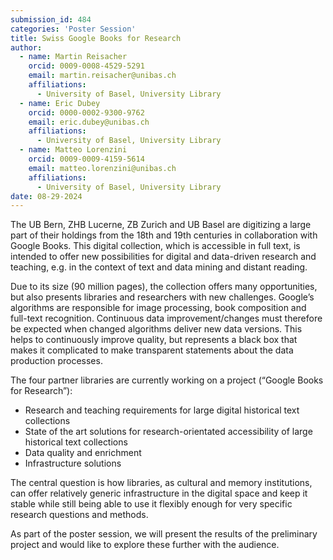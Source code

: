 ```yaml
---
submission_id: 484
categories: 'Poster Session'
title: Swiss Google Books for Research
author:
  - name: Martin Reisacher
    orcid: 0009-0008-4529-5291
    email: martin.reisacher@unibas.ch
    affiliations:
      - University of Basel, University Library
  - name: Eric Dubey
    orcid: 0000-0002-9300-9762
    email: eric.dubey@unibas.ch
    affiliations:
      - University of Basel, University Library
  - name: Matteo Lorenzini
    orcid: 0009-0009-4159-5614
    email: matteo.lorenzini@unibas.ch
    affiliations:
      - University of Basel, University Library
date: 08-29-2024
---
```


The UB Bern, ZHB Lucerne, ZB Zurich and UB Basel are digitizing a large part of their holdings from the 18th and 19th centuries in collaboration with Google Books. This digital collection, which is accessible in full text, is intended to offer new possibilities for digital and data-driven research and teaching, e.g. in the context of text and data mining and distant reading.

Due to its size (90 million pages), the collection offers many opportunities, but also presents libraries and researchers with new challenges. Google's algorithms are responsible for image processing, book composition and full-text recognition. Continuous data improvement/changes must therefore be expected when changed algorithms deliver new data versions. This helps to continuously improve quality, but represents a black box that makes it complicated to make transparent statements about the data production processes.

The four partner libraries are currently working on a project (“Google Books for Research”):

* Research and teaching requirements for large digital historical text collections
* State of the art solutions for research-orientated accessibility of large historical text collections
* Data quality and enrichment
* Infrastructure solutions

The central question is how libraries, as cultural and memory institutions, can offer relatively generic infrastructure in the digital space and keep it stable while still being able to use it flexibly enough for very specific research questions and methods.

As part of the poster session, we will present the results of the preliminary project and would like to explore these further with the audience.
